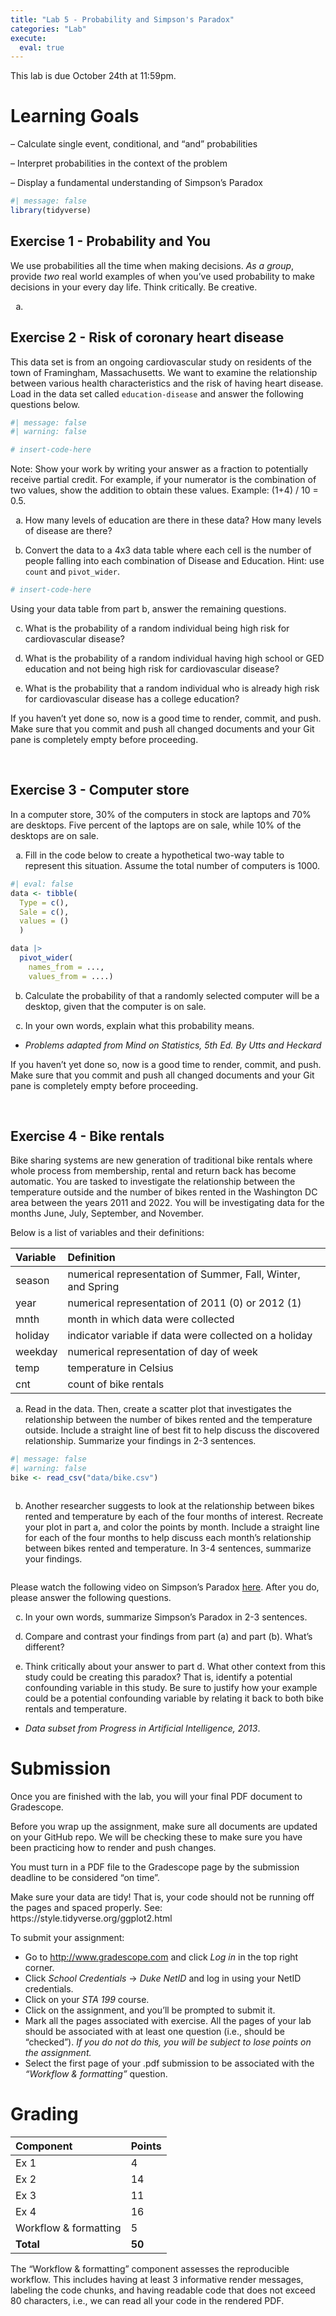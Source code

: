 ```yaml
---
title: "Lab 5 - Probability and Simpson's Paradox"
categories: "Lab"
execute:
  eval: true
---
```


::: callout-important
This lab is due October 24th at 11:59pm.
:::

# Learning Goals

-- Calculate single event, conditional, and "and" probabilities

-- Interpret probabilities in the context of the problem

-- Display a fundamental understanding of Simpson's Paradox

```r
#| message: false
library(tidyverse)
```

## Exercise 1 - Probability and You

We use probabilities all the time when making decisions. *As a group*, provide *two* real world examples of when you've used probability to make decisions in your every day life. Think critically. Be creative.

(a) 

## Exercise 2 - Risk of coronary heart disease

This data set is from an ongoing cardiovascular study on residents of the town of Framingham, Massachusetts. We want to examine the relationship between various health characteristics and the risk of having heart disease. Load in the data set called `education-disease` and answer the following questions below.

```r
#| message: false
#| warning: false

# insert-code-here

```

Note: Show your work by writing your answer as a fraction to potentially receive partial credit. For example, if your numerator is the combination of two values, show the addition to obtain these values. Example: (1+4) / 10 = 0.5.

(a) How many levels of education are there in these data? How many levels of disease are there?

(b) Convert the data to a 4x3 data table where each cell is the number of people falling into each combination of Disease and Education. Hint: use `count` and `pivot_wider`.

```r

# insert-code-here

```

Using your data table from part b, answer the remaining questions.

(c) What is the probability of a random individual being high risk for cardiovascular disease?

(d) What is the probability of a random individual having high school or GED education and not being high risk for cardiovascular disease?

(e) What is the probability that a random individual who is already high risk for cardiovascular disease has a college education?

::: render-commit-push
If you haven't yet done so, now is a good time to render, commit, and push. Make sure that you commit and push all changed documents and your Git pane is completely empty before proceeding.

<br>
:::

## Exercise 3 - Computer store

In a computer store, 30% of the computers in stock are laptops and 70% are desktops. Five percent of the laptops are on sale, while 10% of the desktops are on sale.

(a) Fill in the code below to create a hypothetical two-way table to represent this situation. Assume the total number of computers is 1000.

```r
#| eval: false
data <- tibble( 
  Type = c(),
  Sale = c(),
  values = ()
  )

data |>
  pivot_wider( 
    names_from = ...,
    values_from = ....)
```

(b) Calculate the probability of that a randomly selected computer will be a desktop, given that the computer is on sale.

(c) In your own words, explain what this probability means.

-   *Problems adapted from Mind on Statistics, 5th Ed. By Utts and Heckard*

::: render-commit-push
If you haven't yet done so, now is a good time to render, commit, and push. Make sure that you commit and push all changed documents and your Git pane is completely empty before proceeding.

<br>
:::

## Exercise 4 - Bike rentals

Bike sharing systems are new generation of traditional bike rentals where whole process from membership, rental and return back has become automatic. You are tasked to investigate the relationship between the temperature outside and the number of bikes rented in the Washington DC area between the years 2011 and 2022. You will be investigating data for the months June, July, September, and November.

Below is a list of variables and their definitions:

| Variable | Definition                                                   |
|:---------|:-------------------------------------------------------------|
| season   | numerical representation of Summer, Fall, Winter, and Spring |
| year     | numerical representation of 2011 (0) or 2012 (1)             |
| mnth     | month in which data were collected                           |
| holiday  | indicator variable if data were collected on a holiday       |
| weekday  | numerical representation of day of week                      |
| temp     | temperature in Celsius                                       |
| cnt      | count of bike rentals                                        |

(a) Read in the data. Then, create a scatter plot that investigates the relationship between the number of bikes rented and the temperature outside. Include a straight line of best fit to help discuss the discovered relationship. Summarize your findings in 2-3 sentences.

```r
#| message: false
#| warning: false
bike <- read_csv("data/bike.csv")
```

```r

```

(b) Another researcher suggests to look at the relationship between bikes rented and temperature by each of the four months of interest. Recreate your plot in part a, and color the points by month. Include a straight line for each of the four months to help discuss each month's relationship between bikes rented and temperature. In 3-4 sentences, summarize your findings.

```r

```

Please watch the following video on Simpson's Paradox [here](https://www.youtube.com/watch?v=ebEkn-BiW5k). After you do, please answer the following questions.

(c) In your own words, summarize Simpson's Paradox in 2-3 sentences.

(d) Compare and contrast your findings from part (a) and part (b). What's different?

(e) Think critically about your answer to part d. What other context from this study could be creating this paradox? That is, identify a potential confounding variable in this study. Be sure to justify how your example could be a potential confounding variable by relating it back to both bike rentals and temperature.

-   *Data subset from Progress in Artificial Intelligence, 2013*.

# Submission

Once you are finished with the lab, you will your final PDF document to Gradescope.

::: callout-warning
Before you wrap up the assignment, make sure all documents are updated on your GitHub repo. We will be checking these to make sure you have been practicing how to render and push changes.

You must turn in a PDF file to the Gradescope page by the submission deadline to be considered "on time".

Make sure your data are tidy! That is, your code should not be running off the pages and spaced properly. See: https://style.tidyverse.org/ggplot2.html
:::

To submit your assignment:

-   Go to <http://www.gradescope.com> and click *Log in* in the top right corner.
-   Click *School Credentials* $\rightarrow$ *Duke NetID* and log in using your NetID credentials.
-   Click on your *STA 199* course.
-   Click on the assignment, and you'll be prompted to submit it.
-   Mark all the pages associated with exercise. All the pages of your lab should be associated with at least one question (i.e., should be "checked"). *If you do not do this, you will be subject to lose points on the assignment.*
-   Select the first page of your .pdf submission to be associated with the *"Workflow & formatting"* question.

# Grading

| Component             | Points |
|:----------------------|:-------|
| Ex 1                  | 4      |
| Ex 2                  | 14     |
| Ex 3                  | 11     |
| Ex 4                  | 16     |
| Workflow & formatting | 5      |
| **Total**             | **50** |

::: callout-note
The "Workflow & formatting" component assesses the reproducible workflow. This includes having at least 3 informative render messages, labeling the code chunks, and having readable code that does not exceed 80 characters, i.e., we can read all your code in the rendered PDF.
:::
